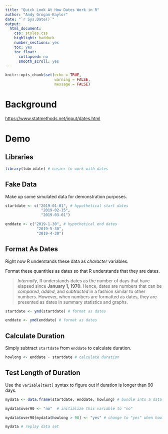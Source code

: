 ```yaml
---
title: "Quick Look At How Dates Work in R"
author: "Andy Grogan-Kaylor"
date: "`r Sys.Date()`"
output: 
  html_document: 
    css: styles.css
    highlight: haddock
    number_sections: yes
    toc: yes
    toc_float:
      collapsed: no
      smooth_scroll: yes
---
```


```r

knitr::opts_chunk$set(echo = TRUE,
                      warning = FALSE,
                      message = FALSE)

```

# Background

[https://www.statmethods.net/input/dates.html](https://www.statmethods.net/input/dates.html)

# Demo

## Libraries

```r

library(lubridate) # easier to work with dates

```

## Fake Data

Make up some simulated data for demonstration purposes.

```r

startdate <- c("2019-01-01", # hypothetical start dates
                "2019-02-15",
                "2019-03-01")

enddate <- c("2019-1-30", # hypothetical end dates
              "2019-5-30",
              "2019-4-30")

```

## Format As Dates

Right now R understands these data as *character* variables.

Format these quantities as dates so that R understands that they are dates.

> *Internally*, R understands dates as the number of days that have elapsed since **January 1, 1970**. Hence, dates are numbers that can be *compared*, *added*, and *subtracted* in a fashion similar to other numbers. However, when numbers are formatted as dates, they are presented as dates in summary statistics and graphs.

```r

startdate <- ymd(startdate) # format as dates

enddate <- ymd(enddate) # format as dates

```

## Calculate Duration

Simply subtract `startdate` from `enddate` to calculate duration.

```r

howlong <- enddate - startdate # calculate duration

```

## Test Length of Duration

Use the `variable[test]` syntax to figure out if duration is longer than 90 days.

```r

mydata <- data.frame(startdate, enddate, howlong) # bundle into a data set

mydata$over90 <- "no"  # initialize this variable to "no"

mydata$over90[mydata$howlong > 90] <- "yes" # change to "yes" when howlong > 90

mydata # replay data set

```






